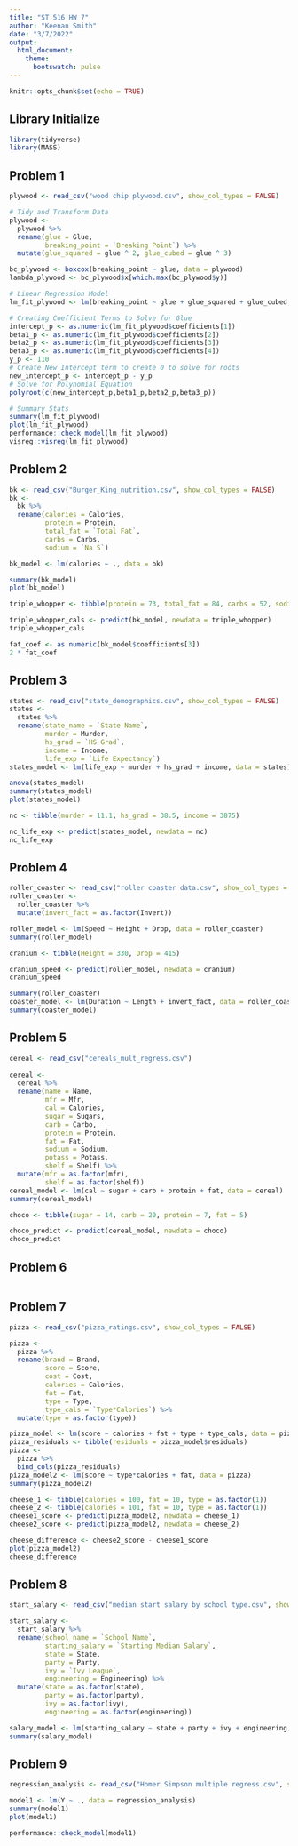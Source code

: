 ```yaml
---
title: "ST 516 HW 7"
author: "Keenan Smith"
date: "3/7/2022"
output: 
  html_document:
    theme:
      bootswatch: pulse
---
```


```r
knitr::opts_chunk$set(echo = TRUE)
```

## Library Initialize
```r
library(tidyverse)
library(MASS)
```


## Problem 1
```r
plywood <- read_csv("wood chip plywood.csv", show_col_types = FALSE)

# Tidy and Transform Data
plywood <-
  plywood %>%
  rename(glue = Glue,
         breaking_point = `Breaking Point`) %>%
  mutate(glue_squared = glue ^ 2, glue_cubed = glue ^ 3)

bc_plywood <- boxcox(breaking_point ~ glue, data = plywood)
lambda_plywood <- bc_plywood$x[which.max(bc_plywood$y)]

# Linear Regression Model
lm_fit_plywood <- lm(breaking_point ~ glue + glue_squared + glue_cubed, data = plywood)

# Creating Coefficient Terms to Solve for Glue
intercept_p <- as.numeric(lm_fit_plywood$coefficients[1])
beta1_p <- as.numeric(lm_fit_plywood$coefficients[2])
beta2_p <- as.numeric(lm_fit_plywood$coefficients[3])
beta3_p <- as.numeric(lm_fit_plywood$coefficients[4])
y_p <- 110
# Create New Intercept term to create 0 to solve for roots
new_intercept_p <- intercept_p - y_p
# Solve for Polynomial Equation
polyroot(c(new_intercept_p,beta1_p,beta2_p,beta3_p))

# Summary Stats
summary(lm_fit_plywood)
plot(lm_fit_plywood)
performance::check_model(lm_fit_plywood)
visreg::visreg(lm_fit_plywood)
```

## Problem 2
```r
bk <- read_csv("Burger_King_nutrition.csv", show_col_types = FALSE)
bk <-
  bk %>%
  rename(calories = Calories,
         protein = Protein,
         total_fat = `Total Fat`,
         carbs = Carbs,
         sodium = `Na S`)

bk_model <- lm(calories ~ ., data = bk)

summary(bk_model)
plot(bk_model)

triple_whopper <- tibble(protein = 73, total_fat = 84, carbs = 52, sodium = 5.1)

triple_whopper_cals <- predict(bk_model, newdata = triple_whopper)
triple_whopper_cals

fat_coef <- as.numeric(bk_model$coefficients[3])
2 * fat_coef

```

## Problem 3
```r
states <- read_csv("state_demographics.csv", show_col_types = FALSE)
states <-
  states %>%
  rename(state_name = `State Name`,
         murder = Murder,
         hs_grad = `HS Grad`,
         income = Income,
         life_exp = `Life Expectancy`)
states_model <- lm(life_exp ~ murder + hs_grad + income, data = states)

anova(states_model)
summary(states_model)
plot(states_model)

nc <- tibble(murder = 11.1, hs_grad = 38.5, income = 3875)

nc_life_exp <- predict(states_model, newdata = nc)
nc_life_exp
```

## Problem 4
```r
roller_coaster <- read_csv("roller coaster data.csv", show_col_types = FALSE)
roller_coaster <-
  roller_coaster %>%
  mutate(invert_fact = as.factor(Invert))

roller_model <- lm(Speed ~ Height + Drop, data = roller_coaster)
summary(roller_model)

cranium <- tibble(Height = 330, Drop = 415)

cranium_speed <- predict(roller_model, newdata = cranium)
cranium_speed

summary(roller_coaster)
coaster_model <- lm(Duration ~ Length + invert_fact, data = roller_coaster)
summary(coaster_model)
```

## Problem 5
```r
cereal <- read_csv("cereals_mult_regress.csv")
 
cereal <-
  cereal %>%
  rename(name = Name,
         mfr = Mfr,
         cal = Calories,
         sugar = Sugars,
         carb = Carbo,
         protein = Protein,
         fat = Fat,
         sodium = Sodium,
         potass = Potass,
         shelf = Shelf) %>%
  mutate(mfr = as.factor(mfr),
         shelf = as.factor(shelf))
cereal_model <- lm(cal ~ sugar + carb + protein + fat, data = cereal)
summary(cereal_model)

choco <- tibble(sugar = 14, carb = 20, protein = 7, fat = 5)

choco_predict <- predict(cereal_model, newdata = choco)
choco_predict
```

## Problem 6
```r



```

## Problem 7
```r
pizza <- read_csv("pizza_ratings.csv", show_col_types = FALSE)

pizza <-
  pizza %>%
  rename(brand = Brand,
         score = Score,
         cost = Cost,
         calories = Calories,
         fat = Fat,
         type = Type,
         type_cals = `Type*Calories`) %>%
  mutate(type = as.factor(type))

pizza_model <- lm(score ~ calories + fat + type + type_cals, data = pizza)
pizza_residuals <- tibble(residuals = pizza_model$residuals)
pizza <-
  pizza %>%
  bind_cols(pizza_residuals)
pizza_model2 <- lm(score ~ type*calories + fat, data = pizza)
summary(pizza_model2)

cheese_1 <- tibble(calories = 100, fat = 10, type = as.factor(1))
cheese_2 <- tibble(calories = 101, fat = 10, type = as.factor(1))
cheese1_score <- predict(pizza_model2, newdata = cheese_1)
cheese2_score <- predict(pizza_model2, newdata = cheese_2)

cheese_difference <- cheese2_score - cheese1_score
plot(pizza_model2)
cheese_difference
```

## Problem 8
```r
start_salary <- read_csv("median start salary by school type.csv", show_col_types = FALSE)

start_salary <-
  start_salary %>%
  rename(school_name = `School Name`,
         starting_salary = `Starting Median Salary`,
         state = State,
         party = Party,
         ivy = `Ivy League`,
         engineering = Engineering) %>%
  mutate(state = as.factor(state),
         party = as.factor(party),
         ivy = as.factor(ivy),
         engineering = as.factor(engineering))

salary_model <- lm(starting_salary ~ state + party + ivy + engineering, data = start_salary)
summary(salary_model)
```


## Problem 9
```r
regression_analysis <- read_csv("Homer Simpson multiple regress.csv", show_col_types = FALSE)

model1 <- lm(Y ~ ., data = regression_analysis)
summary(model1)
plot(model1)

performance::check_model(model1)
```
